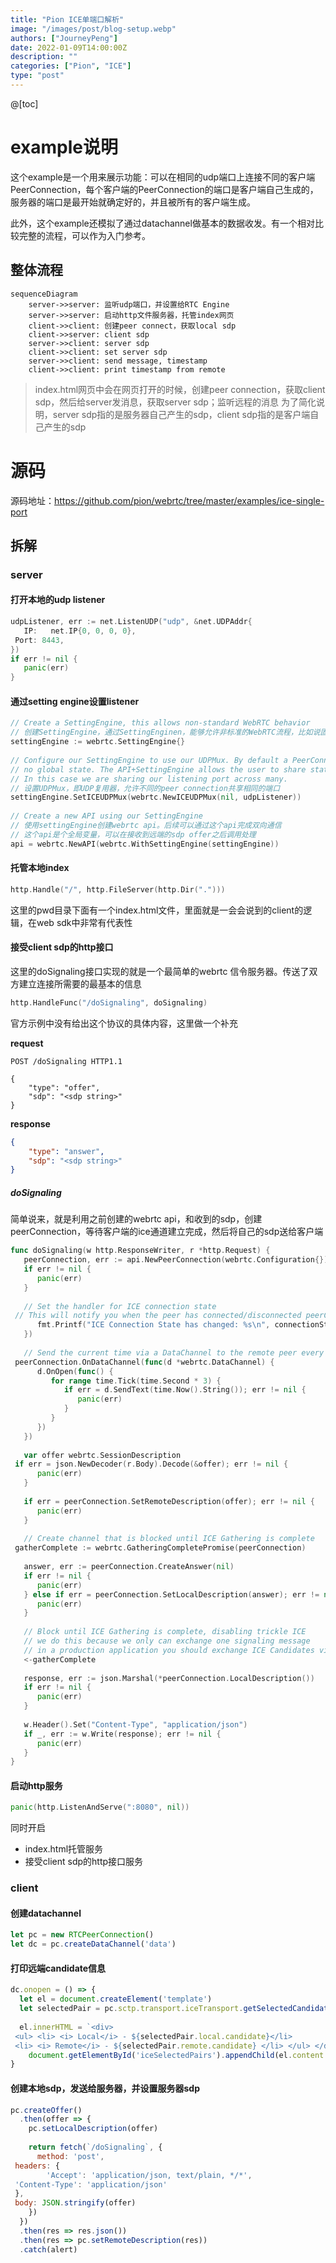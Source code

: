 ```yaml
---
title: "Pion ICE单端口解析"
image: "/images/post/blog-setup.webp"
authors: ["JourneyPeng"]
date: 2022-01-09T14:00:00Z
description: ""
categories: ["Pion", "ICE"]
type: "post"
---
```


@[toc]
# example说明
这个example是一个用来展示功能：可以在相同的udp端口上连接不同的客户端PeerConnection，每个客户端的PeerConnection的端口是客户端自己生成的，服务器的端口是最开始就确定好的，并且被所有的客户端生成。

此外，这个example还模拟了通过datachannel做基本的数据收发。有一个相对比较完整的流程，可以作为入门参考。

## 整体流程
```mermaid
sequenceDiagram
	server->>server: 监听udp端口，并设置给RTC Engine
	server->>server: 启动http文件服务器，托管index网页
	client->>client: 创建peer connect，获取local sdp
	client->>server: client sdp
	server->>client: server sdp
	client->>client: set server sdp
	server->>client: send message, timestamp
	client->>client: print timestamp from remote
```

> index.html网页中会在网页打开的时候，创建peer connection，获取client sdp，然后给server发消息，获取server sdp；监听远程的消息
> 为了简化说明，server sdp指的是服务器自己产生的sdp，client sdp指的是客户端自己产生的sdp


# 源码

源码地址：https://github.com/pion/webrtc/tree/master/examples/ice-single-port

## 拆解
### server
#### 打开本地的udp listener
```go
udpListener, err := net.ListenUDP("udp", &net.UDPAddr{  
   IP:   net.IP{0, 0, 0, 0},  
 Port: 8443,  
})  
if err != nil {  
   panic(err)  
}
```
#### 通过setting engine设置listener
```go
// Create a SettingEngine, this allows non-standard WebRTC behavior  
// 创建SettingEngine，通过SettingEnginen，能够允许非标准的WebRTC流程，比如说固定ice的端口
settingEngine := webrtc.SettingEngine{}  
  
// Configure our SettingEngine to use our UDPMux. By default a PeerConnection has  
// no global state. The API+SettingEngine allows the user to share state between them.  
// In this case we are sharing our listening port across many.  
// 设置UDPMux，即UDP复用器，允许不同的peer connection共享相同的端口
settingEngine.SetICEUDPMux(webrtc.NewICEUDPMux(nil, udpListener))  
  
// Create a new API using our SettingEngine  
// 使用settingEngine创建webrtc api。后续可以通过这个api完成双向通信
// 这个api是个全局变量，可以在接收到远端的sdp offer之后调用处理
api = webrtc.NewAPI(webrtc.WithSettingEngine(settingEngine))
```

#### 托管本地index
```go
http.Handle("/", http.FileServer(http.Dir(".")))
```

这里的pwd目录下面有一个index.html文件，里面就是一会会说到的client的逻辑，在web sdk中非常有代表性

#### 接受client sdp的http接口
这里的doSignaling接口实现的就是一个最简单的webrtc 信令服务器。传送了双方建立连接所需要的最基本的信息
```go
http.HandleFunc("/doSignaling", doSignaling)
```

官方示例中没有给出这个协议的具体内容，这里做一个补充

**request**

```HTTP
POST /doSignaling HTTP1.1

{
	"type": "offer",
	"sdp": "<sdp string>"
}
```

**response**

```json
{
	"type": "answer",
	"sdp": "<sdp string>"
}
```

##### doSignaling
简单说来，就是利用之前创建的webrtc api，和收到的sdp，创建peerConnection，等待客户端的ice通道建立完成，然后将自己的sdp送给客户端
```go
func doSignaling(w http.ResponseWriter, r *http.Request) {  
   peerConnection, err := api.NewPeerConnection(webrtc.Configuration{})  
   if err != nil {  
      panic(err)  
   }  
  
   // Set the handler for ICE connection state  
 // This will notify you when the peer has connected/disconnected peerConnection.OnICEConnectionStateChange(func(connectionState webrtc.ICEConnectionState) {  
      fmt.Printf("ICE Connection State has changed: %s\n", connectionState.String())  
   })  
  
   // Send the current time via a DataChannel to the remote peer every 3 seconds  
 peerConnection.OnDataChannel(func(d *webrtc.DataChannel) {  
      d.OnOpen(func() {  
         for range time.Tick(time.Second * 3) {  
            if err = d.SendText(time.Now().String()); err != nil {  
               panic(err)  
            }  
         }  
      })  
   })  
  
   var offer webrtc.SessionDescription  
 if err = json.NewDecoder(r.Body).Decode(&offer); err != nil {  
      panic(err)  
   }  
  
   if err = peerConnection.SetRemoteDescription(offer); err != nil {  
      panic(err)  
   }  
  
   // Create channel that is blocked until ICE Gathering is complete  
 gatherComplete := webrtc.GatheringCompletePromise(peerConnection)  
  
   answer, err := peerConnection.CreateAnswer(nil)  
   if err != nil {  
      panic(err)  
   } else if err = peerConnection.SetLocalDescription(answer); err != nil {  
      panic(err)  
   }  
  
   // Block until ICE Gathering is complete, disabling trickle ICE
   // we do this because we only can exchange one signaling message
   // in a production application you should exchange ICE Candidates via OnICECandidate
   <-gatherComplete  
  
   response, err := json.Marshal(*peerConnection.LocalDescription())  
   if err != nil {  
      panic(err)  
   }  
  
   w.Header().Set("Content-Type", "application/json")  
   if _, err := w.Write(response); err != nil {  
      panic(err)  
   }  
}
```


#### 启动http服务
```go
panic(http.ListenAndServe(":8080", nil))
```

同时开启
- index.html托管服务
- 接受client sdp的http接口服务

### client
#### 创建datachannel
```javascript
let pc = new RTCPeerConnection()  
let dc = pc.createDataChannel('data')
```

#### 打印远端candidate信息
```javascript
dc.onopen = () => {  
  let el = document.createElement('template')  
  let selectedPair = pc.sctp.transport.iceTransport.getSelectedCandidatePair()  
  
  el.innerHTML = `<div>  
 <ul> <li> <i> Local</i> - ${selectedPair.local.candidate}</li>  
 <li> <i> Remote</i> - ${selectedPair.remote.candidate} </li> </ul> </div>`
    document.getElementById('iceSelectedPairs').appendChild(el.content.firstChild);  
}
```

#### 创建本地sdp，发送给服务器，并设置服务器sdp
```javascript
pc.createOffer()  
  .then(offer => {  
    pc.setLocalDescription(offer)  
  
    return fetch(`/doSignaling`, {  
      method: 'post',  
 headers: {  
        'Accept': 'application/json, text/plain, */*',  
 'Content-Type': 'application/json'  
 },  
 body: JSON.stringify(offer)  
    })  
  })  
  .then(res => res.json())  
  .then(res => pc.setRemoteDescription(res))  
  .catch(alert)
```